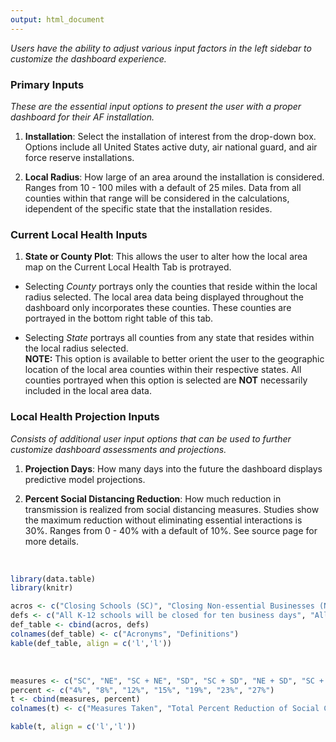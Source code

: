 ```yaml
---
output: html_document
---
```


<style type = "text/css">
.table {
  width: 84%;
  margin-left: 7%;
  margin-right: 17%;
}
</style>

*Users have the ability to adjust various input factors in the left sidebar to customize the dashboard experience.*


### Primary Inputs
*These are the essential input options to present the user with a proper dashboard for their AF installation.*  

1. **Installation**: Select the installation of interest from the drop-down box. Options include all United States active duty, air national guard, and air force reserve installations.

2. **Local Radius**: How large of an area around the installation is considered. Ranges from 10 - 100 miles with a default of 25 miles. Data from all counties within that range will be considered in the calculations, idependent of the specific state that the installation resides. 

### Current Local Health Inputs
1. **State or County Plot**: This allows the user to alter how the local area map on the Current Local Health Tab is protrayed. 

* Selecting *County* portrays only the counties that reside within the local radius selected. The local area data being displayed throughout the dashboard only incorporates these counties. These counties are portrayed in the bottom right table of this tab. 

* Selecting *State* portrays all counties from any state that resides within the local radius selected. \
**NOTE:** This option is available to better orient the user to the geographic location of the local area counties within their respective states. All counties portrayed when this option is selected are **NOT** necessarily included in the local area data. 

### Local Health Projection Inputs
*Consists of additional user input options that can be used to further customize dashboard assessments and projections.*

1. **Projection Days**: How many days into the future the dashboard displays predictive model projections.

2. **Percent Social Distancing Reduction**:  How much reduction in transmission is realized from social distancing measures. Studies show the maximum reduction without eliminating essential interactions is 30%. Ranges from 0 - 40% with a default of 10%. See source page for more details.

</br>
```r
library(data.table)
library(knitr)

acros <- c("Closing Schools (SC)", "Closing Non-essential Businesses (NE)", "Social Distancing (SD)")
defs <- c("All K-12 schools will be closed for ten business days", "All nonessential businesses are ordered closed. Supermarkets, pharmacies, and gas stations will remain open. Businesses that offer carry-out, delivery, and drive-through food and beverage service may continue.", "Suggestions to restrict to 10 people or less, and follow CDC instructions for voluntarily self quarantine.")
def_table <- cbind(acros, defs)
colnames(def_table) <- c("Acronyms", "Definitions")
kable(def_table, align = c('l','l'))
```

</br>



```r
measures <- c("SC", "NE", "SC + NE", "SD", "SC + SD", "NE + SD", "SC + NE + SD")
percent <- c("4%", "8%", "12%", "15%", "19%", "23%", "27%")
t <- cbind(measures, percent)
colnames(t) <- c("Measures Taken", "Total Percent Reduction of Social Contact")

kable(t, align = c('l','l'))
```
